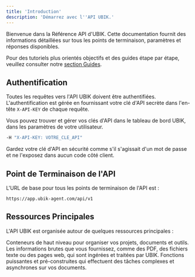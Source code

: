```yaml
---
title: 'Introduction'
description: 'Démarrez avec l''API UBIK.'
---
```


Bienvenue dans la Référence API d'UBIK. Cette documentation fournit des informations détaillées sur tous les points de terminaison, paramètres et réponses disponibles.

Pour des tutoriels plus orientés objectifs et des guides étape par étape, veuillez consulter notre [section Guides](/fr/index).

## Authentification

Toutes les requêtes vers l'API UBIK doivent être authentifiées. L'authentification est gérée en fournissant votre clé d'API secrète dans l'en-tête `X-API-KEY` de chaque requête.

Vous pouvez trouver et gérer vos clés d'API dans le tableau de bord UBIK, dans les paramètres de votre utilisateur.

```bash cURL
-H "X-API-KEY: VOTRE_CLE_API"
```

<Tip>
  Gardez votre clé d'API en sécurité comme s'il s'agissait d'un mot de passe et ne l'exposez dans aucun code côté client.
</Tip>

## Point de Terminaison de l'API

L'URL de base pour tous les points de terminaison de l'API est :

```
https://app.ubik-agent.com/api/v1
```

## Ressources Principales

L'API UBIK est organisée autour de quelques ressources principales :

<CardGroup cols={3}>
  <Card title="Espaces de travail" icon="layout-dashboard" href="/fr/api-reference/introduction#tag/Public-API-Workspaces">
    Conteneurs de haut niveau pour organiser vos projets, documents et outils.
  </Card>
  <Card title="Documents" icon="files" href="/fr/api-reference/introduction#tag/Public-API-Documents">
    Les informations brutes que vous fournissez, comme des PDF, des fichiers texte ou des pages web, qui sont ingérées et traitées par UBIK.
  </Card>
  <Card title="Outils" icon="wrench" href="/fr/api-reference/introduction#tag/Public-API-Tools">
    Fonctions puissantes et pré-construites qui effectuent des tâches complexes et asynchrones sur vos documents.
  </Card>
</CardGroup>
